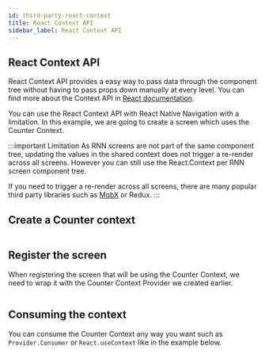 ```yaml
---
id: third-party-react-context
title: React Context API
sidebar_label: React Context API
---
```


## React Context API 
React Context API provides a easy way to pass data through the component tree without having to pass props down 
manually at every level. You can find more about the Context API in [React documentation](https://reactjs.org/docs/context.html).

You can use the React Context API with React Native Navigation with a limitation. In this example, we are going to create a screen which uses the Counter Context.

:::important Limitation
As RNN screens are not part of the same component tree, updating the values in the shared context does not trigger a re-render across all screens.
However you can still use the React.Context per RNN screen component tree.

If you need to trigger a re-render across all screens, there are many popular third party libraries such as 
[MobX](third-party-mobx.mdx) or Redux.
:::

## Create a Counter context

```tsx file=./third-party-react-context/CounterContext.tsx
```

## Register the screen
When registering the screen that will be using the Counter Context, we need to wrap it
with the Counter Context Provider we created earlier.

```tsx file=./third-party-react-context/index.tsx
```

## Consuming the context
You can consume the Counter Context any way you want such as `Provider.Consumer` or `React.useContext` like in the 
example below.

```tsx file=./third-party-react-context/App.tsx
```

```tsx file=./third-party-react-context/App-consumer.tsx
```
